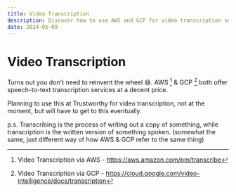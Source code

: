 ```yaml
---
title: Video Transcription
description: Discover how to use AWS and GCP for video transcription services. Learn about the benefits and pricing of speech-to-text transcription for your projects.
date: 2024-05-09
---
```


# Video Transcription

Turns out you don't need to reinvent the wheel 😅. AWS [^1] & GCP [^2] both offer speech-to-text transcription services at a decent price.

Planning to use this at Trustworthy for video transcription, not at the moment, but will have to get to this eventually.

p.s. Transcribing is the process of writing out a copy of something, while transcription is the written version of something spoken. (somewhat the same, just different way of how AWS & GCP refer to the same thing)

[^1]: Video Transcription via AWS - https://aws.amazon.com/pm/transcribe

[^2]: Video Transcription via GCP - https://cloud.google.com/video-intelligence/docs/transcription
